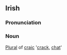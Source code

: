 ==Irish==
===Pronunciation===
{{IPA|[ˈkrak&#690;&#601;n&#601;]}}

===Noun===
[[Plural]] of [[craic]] '[[crack]], [[chat]]'